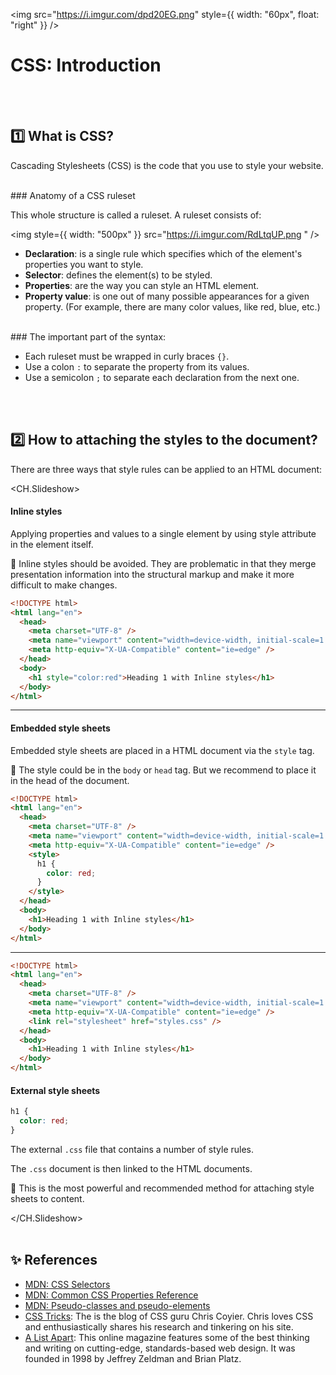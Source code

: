 <img
  src="https://i.imgur.com/dpd20EG.png"
  style={{ width: "60px", float: "right" }}
/>

# CSS: Introduction

<br />
<br />

## 1️⃣ What is CSS?

Cascading Stylesheets (CSS) is the code that you use to style your website.

<br />
### Anatomy of a CSS ruleset

This whole structure is called a ruleset. A ruleset consists of:

<img
  style={{ width: "500px" }}
  src="https://i.imgur.com/RdLtqUP.png
"
/>

- **Declaration**: is a single rule which specifies which of the element's properties you want to style.
- **Selector**: defines the element(s) to be styled.
- **Properties**: are the way you can style an HTML element.
- **Property value**: is one out of many possible appearances for a given property. (For example, there are many color values, like red, blue, etc.)

<br />
### The important part of the syntax:

- Each ruleset must be wrapped in curly braces `{}`.
- Use a colon `:` to separate the property from its values.
- Use a semicolon `;` to separate each declaration from the next one.

<br />
<br />

## 2️⃣ How to attaching the styles to the document?

There are three ways that style rules can be applied to an HTML document:

<CH.Slideshow>

#### Inline styles

Applying properties and values to a single element by using style attribute in the element itself.

🚩 Inline styles should be avoided. They are problematic in that they merge presentation information into the structural markup and make it more difficult to make changes.

```html index.html focus=8:10
<!DOCTYPE html>
<html lang="en">
  <head>
    <meta charset="UTF-8" />
    <meta name="viewport" content="width=device-width, initial-scale=1.0" />
    <meta http-equiv="X-UA-Compatible" content="ie=edge" />
  </head>
  <body>
    <h1 style="color:red">Heading 1 with Inline styles</h1>
  </body>
</html>
```

---

#### Embedded style sheets

Embedded style sheets are placed in a HTML document via the `style` tag.

🚩 The style could be in the `body` or `head` tag. But we recommend to place it in the head of the document.

```html index.html focus=3,7:15
<!DOCTYPE html>
<html lang="en">
  <head>
    <meta charset="UTF-8" />
    <meta name="viewport" content="width=device-width, initial-scale=1.0" />
    <meta http-equiv="X-UA-Compatible" content="ie=edge" />
    <style>
      h1 {
        color: red;
      }
    </style>
  </head>
  <body>
    <h1>Heading 1 with Inline styles</h1>
  </body>
</html>
```

---

```html index.html focus=3,7:11
<!DOCTYPE html>
<html lang="en">
  <head>
    <meta charset="UTF-8" />
    <meta name="viewport" content="width=device-width, initial-scale=1.0" />
    <meta http-equiv="X-UA-Compatible" content="ie=edge" />
    <link rel="stylesheet" href="styles.css" />
  </head>
  <body>
    <h1>Heading 1 with Inline styles</h1>
  </body>
</html>
```

#### External style sheets

```css styles.css
h1 {
  color: red;
}
```

The external `.css` file that contains a number of style rules.

The `.css` document is then linked to the HTML documents.

🚩 This is the most powerful and recommended method for attaching style sheets to content.

</CH.Slideshow>
<br/>
<br/>

## ✨ References

- [MDN: CSS Selectors](https://developer.mozilla.org/en-US/docs/Web/CSS/CSS_Selectors)
- [MDN: Common CSS Properties Reference](https://developer.mozilla.org/en-US/docs/Web/CSS/Reference#index)
- [MDN: Pseudo-classes and pseudo-elements](https://developer.mozilla.org/en-US/docs/Learn/CSS/Building_blocks/Selectors/Pseudo-classes_and_pseudo-elements)
- [CSS Tricks](https://css-tricks.com/): The is the blog of CSS guru Chris Coyier. Chris loves CSS and enthusiastically shares his research and tinkering on his site.
- [A List Apart](https://alistapart.com/): This online magazine features some of the best thinking and writing on cutting-edge, standards-based web design. It was founded in 1998 by Jeffrey Zeldman and Brian Platz.

<br />
<br />
<br />
